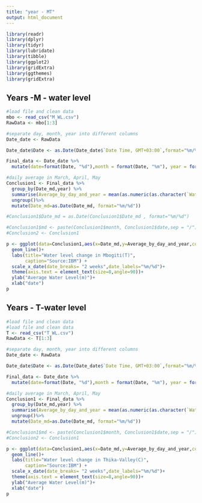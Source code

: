 ```yaml
---
title: "year - MT"
output: html_document
---
```


```r
library(readr) 
library(dplyr) 
library(tidyr) 
library(lubridate) 
library(tibble)
library(ggplot2)
library(gridExtra)
library(ggthemes)
library(gridExtra)
```
## Years -M - water level
```r
#load file and clean data
mbo <- read_csv("M_WL.csv")
RawData <- mbo[1:3]

#separate day, month, year into different columns 
Date_date <- RawData 

Date_date$Date <- as.Date(Date_date$`Date Time, GMT+03:00`,format="%m/%d/%y") 

Final_data <- Date_date %>%
  mutate(date=format(Date, "%d"),month = format(Date, "%m"), year = format(Date, "%Y"),Date_md=format(Date,"%m/%d"))
```

```r
#daily average in March, April, May
Conclusion1 <- Final_data %>%
  group_by(Date_md,year) %>%
  summarise(Average_by_day_and_year = mean(as.numeric(as.character(`Water Level (m)`))))%>%
  ungroup()%>%
  mutate(Date_md=as.Date(Date_md, format="%m/%d"))

#Conclusion1$Date_md = as.Date(Conclusion1$Date_md , format="%m/%d")
```

```r
#Conclusion1$md <- paste(Conclusion1$month, Conclusion1$date,sep = "/")
#Conclusion2 <- Conclusion1
```
```r
p <- ggplot(data=Conclusion1,aes(x=Date_md,y=Average_by_day_and_year,color=year))+
  geom_line()+
  labs(title="Water level change in Mbogiti(T)",
       caption="Source:IBM") +
  scale_x_date(date_breaks= "2 weeks",date_labels="%m/%d")+
  theme(axis.text = element_text(size=8,angle=90))+
  ylab("Average Water Level(m)")+
  xlab("date")
p
```

## Years - T-water level
```r
#load file and clean data
#load file and clean data
T <- read_csv("T_WL.csv")
RawData <- T[1:3]

#separate day, month, year into different columns 
Date_date <- RawData 

Date_date$Date <- as.Date(Date_date$`Date Time, GMT+03:00`,format="%m/%d/%y") #%Y/%m/%d

Final_data <- Date_date %>%
  mutate(date=format(Date, "%d"),month = format(Date, "%m"), year = format(Date, "%Y"),Date_md=format(Date,"%m/%d"))
```

```r
#daily average in March, April, May
Conclusion1 <- Final_data %>%
  group_by(Date_md,year) %>%
  summarise(Average_by_day_and_year = mean(as.numeric(as.character(`Water Level (m)`))))%>%
  ungroup()%>%
  mutate(Date_md=as.Date(Date_md, format="%m/%d"))
```
```r
#Conclusion1$md <- paste(Conclusion1$month, Conclusion1$date,sep = "/")
#Conclusion2 <- Conclusion1
```
```r
p <- ggplot(data=Conclusion1,aes(x=Date_md,y=Average_by_day_and_year,color=year))+
  geom_line()+
  labs(title="Water level change in Thika-Valley(C)",
       caption="Source:IBM") +
  scale_x_date(date_breaks= "2 weeks",date_labels="%m/%d")+
  theme(axis.text = element_text(size=8,angle=90))+
  ylab("Average Water Level(m)")+
  xlab("date")
p
```